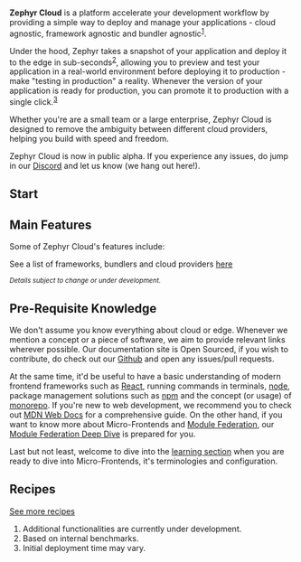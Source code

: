 
<InvertImage/>
<Separator />
<br />

**Zephyr Cloud** is a platform accelerate your development workflow by providing a simple way to deploy and manage your applications - cloud agnostic, framework agnostic and bundler agnostic<sup>[1](#footnote-1)</sup>.

Under the hood, Zephyr takes a snapshot of your application and deploy it to the edge in sub-seconds<sup>[2](#footnote-2)</sup>, allowing you to preview and test your application in a real-world environment before deploying it to production - make "testing in production" a reality. Whenever the version of your application is ready for production, you can promote it to production with a single click.<sup>[3](#footnote-3)</sup>

Whether you're are a small team or a large enterprise, Zephyr Cloud is designed to remove the ambiguity between different cloud providers, helping you build with speed and freedom.

Zephyr Cloud is now in public alpha. If you experience any issues, do jump in our [Discord](https://zephyr-cloud.io/discord) and let us know (we hang out here!).


## Start

<CardLayout>
  <HomeStart />
</CardLayout>


## Main Features

Some of Zephyr Cloud's features include:

<FeatureTable />

See a list of frameworks, bundlers and cloud providers [here](/supported)

<sub className="py-4">
  <i>Details subject to change or under development.</i>
</sub>

## Pre-Requisite Knowledge

We don't assume you know everything about cloud or edge. Whenever we mention a concept or a piece of software, we aim to provide relevant links wherever possible. Our documentation site is Open Sourced, if you wish to contribute, do check out our [Github](https://github.com/ZephyrCloudIO/docs) and open any issues/pull requests.

At the same time, it'd be useful to have a basic understanding of modern frontend frameworks such as [React](https://react.dev), running commands in terminals, [node](https://nodejs.org/en), package management solutions such as [npm](https://docs.npmjs.com/cli/v10/configuring-npm/install) and the concept (or usage) of [monorepo](https://monorepo.tools/). If you're new to web development, we recommend you to check out [MDN Web Docs](https://developer.mozilla.org/en-US/docs/Web) for a comprehensive guide. On the other hand, if you want to know more about Micro-Frontends and [Module Federation](https://module-federation.io), our [Module Federation Deep Dive](/learning/concepts/module-federation#deep-dive) is prepared for you. 


Last but not least, welcome to dive into the [learning section](/learning) when you are ready to dive into Micro-Frontends, it's terminologies and configuration. 


## Recipes

<CardLayout>
  <HomeRecipes />
</CardLayout>

[See more recipes](/recipes)

<Separator />

<div>
  <ol className="list-decimal">
    <li id="footnote-1">Additional functionalities are currently under development.</li>
    <li id="footnote-2">Based on internal benchmarks.</li>
    <li id="footnote-3">Initial deployment time may vary.</li>
  </ol>
</div>
